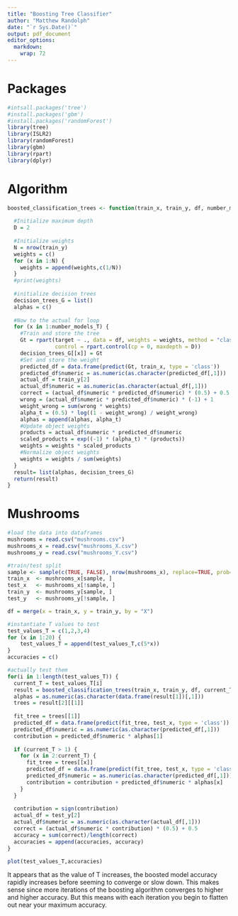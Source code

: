 ```yaml
---
title: "Boosting Tree Classifier"
author: "Matthew Randolph"
date: "`r Sys.Date()`"
output: pdf_document
editor_options: 
  markdown: 
    wrap: 72
---
```


# Packages

```r
#intsall.packages('tree')
#install.packages('gbm')
#install.packages('randomForest')
library(tree)
library(ISLR2)
library(randomForest)
library(gbm)
library(rpart)
library(dplyr)
```

# Algorithm

```r
boosted_classification_trees <- function(train_x, train_y, df, number_models_T) {
  
  #Initialize maximum depth
  D = 2
  
  #Initialize weights
  N = nrow(train_y)
  weights = c()
  for (x in 1:N) {
    weights = append(weights,c(1/N))
  }
  #print(weights)
  
  #initialize decision trees
  decision_trees_G = list()
  alphas = c()
  
  #Now to the actual for loop
  for (x in 1:number_models_T) {
    #Train and store the tree
    Gt = rpart(target ~ ., data = df, weights = weights, method = "class",
               control = rpart.control(cp = 0, maxdepth = D))
    decision_trees_G[[x]] = Gt
    #Set and store the weight
    predicted_df = data.frame(predict(Gt, train_x, type = 'class'))
    predicted_df$numeric = as.numeric(as.character(predicted_df[,1]))
    actual_df = train_y[2]
    actual_df$numeric = as.numeric(as.character(actual_df[,1]))
    correct = (actual_df$numeric * predicted_df$numeric) * (0.5) + 0.5
    wrong = (actual_df$numeric * predicted_df$numeric) * (-1) + 1
    weight_wrong = sum(wrong * weights)
    alpha_t = (0.5) * log((1 - weight_wrong) / weight_wrong)
    alphas = append(alphas, alpha_t)
    #Update object weights
    products = actual_df$numeric * predicted_df$numeric
    scaled_products = exp((-1) * (alpha_t) * (products))
    weights = weights * scaled_products
    #Normalize object weights
    weights = weights / sum(weights)
  }
  result= list(alphas, decision_trees_G)
  return(result)
}
```

# Mushrooms

```r
#load the data into dataframes
mushrooms = read.csv("mushrooms.csv")
mushrooms_x = read.csv("mushrooms_X.csv")
mushrooms_y = read.csv("mushrooms_Y.csv")

#train/test split
sample <- sample(c(TRUE, FALSE), nrow(mushrooms_x), replace=TRUE, prob=c(0.8,0.2))
train_x  <- mushrooms_x[sample, ]
test_x   <- mushrooms_x[!sample, ]
train_y  <- mushrooms_y[sample, ]
test_y   <- mushrooms_y[!sample, ]

df = merge(x = train_x, y = train_y, by = "X")

#instantiate T values to test
test_values_T = c(1,2,3,4)
for (x in 1:20) {
    test_values_T = append(test_values_T,c(5*x))
}
accuracies = c()

#actually test them
for(i in 1:length(test_values_T)) {
  current_T = test_values_T[i]
  result = boosted_classification_trees(train_x, train_y, df, current_T)
  alphas = as.numeric(as.character(data.frame(result[1])[,1]))
  trees = result[2][[1]]
  
  fit_tree = trees[[1]]
  predicted_df = data.frame(predict(fit_tree, test_x, type = 'class'))
  predicted_df$numeric = as.numeric(as.character(predicted_df[,1]))
  contribution = predicted_df$numeric * alphas[1]
  
  if (current_T > 1) {
    for (x in 2:current_T) {
      fit_tree = trees[[x]]
      predicted_df = data.frame(predict(fit_tree, test_x, type = 'class'))
      predicted_df$numeric = as.numeric(as.character(predicted_df[,1]))
      contribution = contribution + predicted_df$numeric * alphas[x]
    }
  }
  
  contribution = sign(contribution)
  actual_df = test_y[2]
  actual_df$numeric = as.numeric(as.character(actual_df[,1]))
  correct = (actual_df$numeric * contribution) * (0.5) + 0.5
  accuracy = sum(correct)/length(correct)
  accuracies = append(accuracies, accuracy)
}

plot(test_values_T,accuracies)
```

It appears that as the value of T increases, the boosted model accuracy
rapidly increases before seeming to converge or slow down. This makes
sense since more iterations of the boosting algorithm converges to
higher and higher accuracy. But this means with each iteration you begin
to flatten out near your maximum accuracy.
